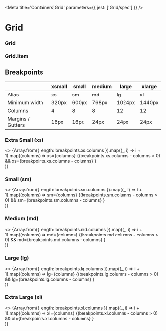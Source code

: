 

<Meta title='Containers|Grid' parameters={{ jest: ['Grid/spec'] }} />

# Grid

<Preview>
  <Story name='Default'>
    <Grid>
      <Grid.Item>
        <Tile elevation={1} />
      </Grid.Item>
      <Grid.Item>
        <Tile elevation={1} />
      </Grid.Item>
      <Grid.Item>
        <Tile elevation={1} />
      </Grid.Item>
    </Grid>
  </Story>
</Preview>

### Grid

<Props of={Grid} />

### Grid.Item

<Props of={Grid.Item} />

## Breakpoints

|                   | xsmall | small | medium | large  | xlarge |
|-------------------|--------|-------|--------|--------|--------|
| Alias             | xs     | sm    | md     | lg     | xl     |
| Minimum width     | 320px  | 600px | 768px  | 1024px | 1440px |
| Columns           | 4      | 8     | 8      | 12     | 12     |
| Margins / Gutters | 16px   | 16px  | 24px   | 24px   | 24px   |

### Extra Small (xs)

<Story name='xs breakpoint'>
  <>
    {Array.from({ length: breakpoints.xs.columns }).map((_, i) => i + 1).map((columns) =>
      <React.Fragment key={columns}>
        <Grid>
          <Grid.Item xs={columns}>
            <Tile elevation={1} style={{ padding: 16 }}>xs={columns}</Tile>
          </Grid.Item>
          {(breakpoints.xs.columns - columns > 0) &&
          <Grid.Item xs={breakpoints.xs.columns - columns}>
            <Tile elevation={1} style={{ padding: 16 }}>xs={breakpoints.xs.columns - columns}</Tile>
          </Grid.Item>}
        </Grid>
        <br />
      </React.Fragment>
    )}
  </>
</Story>

### Small (sm)

<Story name='sm breakpoint'>
  <>
    {Array.from({ length: breakpoints.sm.columns }).map((_, i) => i + 1).map((columns) =>
      <React.Fragment key={columns}>
        <Grid>
          <Grid.Item sm={columns}>
            <Tile elevation={1} style={{ padding: 16 }}>sm={columns}</Tile>
          </Grid.Item>
          {(breakpoints.sm.columns - columns > 0) &&
          <Grid.Item sm={breakpoints.sm.columns - columns}>
            <Tile elevation={1} style={{ padding: 16 }}>sm={breakpoints.sm.columns - columns}</Tile>
          </Grid.Item>}
        </Grid>
        <br />
      </React.Fragment>
    )}
  </>
</Story>

### Medium (md)

<Story name='md breakpoint'>
  <>
    {Array.from({ length: breakpoints.md.columns }).map((_, i) => i + 1).map((columns) =>
      <React.Fragment key={columns}>
        <Grid>
          <Grid.Item md={columns}>
            <Tile elevation={1} style={{ padding: 16 }}>md={columns}</Tile>
          </Grid.Item>
          {(breakpoints.md.columns - columns > 0) &&
          <Grid.Item md={breakpoints.md.columns - columns}>
            <Tile elevation={1} style={{ padding: 16 }}>md={breakpoints.md.columns - columns}</Tile>
          </Grid.Item>}
        </Grid>
        <br />
      </React.Fragment>
    )}
  </>
</Story>

### Large (lg)

<Story name='lg breakpoint'>
  <>
    {Array.from({ length: breakpoints.lg.columns }).map((_, i) => i + 1).map((columns) =>
      <React.Fragment key={columns}>
        <Grid>
          <Grid.Item lg={columns}>
            <Tile elevation={1} style={{ padding: 16 }}>lg={columns}</Tile>
          </Grid.Item>
          {(breakpoints.lg.columns - columns > 0) &&
          <Grid.Item lg={breakpoints.lg.columns - columns}>
            <Tile elevation={1} style={{ padding: 16 }}>lg={breakpoints.lg.columns - columns}</Tile>
          </Grid.Item>}
        </Grid>
        <br />
      </React.Fragment>
    )}
  </>
</Story>

### Extra Large (xl)

<Story name='xl breakpoint'>
  <>
    {Array.from({ length: breakpoints.xl.columns }).map((_, i) => i + 1).map((columns) =>
      <React.Fragment key={columns}>
        <Grid>
          <Grid.Item xl={columns}>
            <Tile elevation={1} style={{ padding: 16 }}>xl={columns}</Tile>
          </Grid.Item>
          {(breakpoints.xl.columns - columns > 0) &&
          <Grid.Item xl={breakpoints.xl.columns - columns}>
            <Tile elevation={1} style={{ padding: 16 }}>xl={breakpoints.xl.columns - columns}</Tile>
          </Grid.Item>}
        </Grid>
        <br />
      </React.Fragment>
    )}
  </>
</Story>

